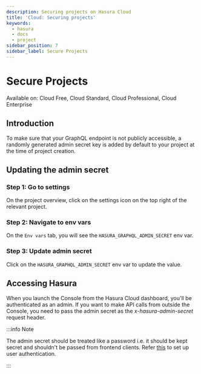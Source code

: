 ```yaml
---
description: Securing projects on Hasura Cloud
title: 'Cloud: Securing projects'
keywords:
  - hasura
  - docs
  - project
sidebar_position: 7
sidebar_label: Secure Projects
---
```



# Secure Projects

<div className="badge badge--primary heading-badge">
  Available on: Cloud Free, Cloud Standard, Cloud Professional, Cloud Enterprise
</div>

## Introduction

To make sure that your GraphQL endpoint is not publicly accessible, a randomly generated admin secret key is added by
default to your project at the time of project creation.

## Updating the admin secret

### Step 1: Go to settings

On the project overview, click on the settings icon on the top right of the relevant project.

<Thumbnail src="/img/projects/secure-settings.png" alt="Go to settings" width="865px" />

### Step 2: Navigate to env vars

On the `Env vars` tab, you will see the `HASURA_GRAPHQL_ADMIN_SECRET` env var.

<Thumbnail src="/img/projects/secure-admin-envvar.png" alt="Navigate to env vars" width="1100px" />

### Step 3: Update admin secret

Click on the `HASURA_GRAPHQL_ADMIN_SECRET` env var to update the value.

<Thumbnail src="/img/projects/secure-update-envvar.png" alt="Set admin secret" width="1100px" />

## Accessing Hasura

When you launch the Console from the Hasura Cloud dashboard, you'll be authenticated as an admin. If you want to make
API calls from outside the Console, you need to pass the admin secret as the <em>x-hasura-admin-secret</em> request
header.

:::info Note

The admin secret should be treated like a password i.e. it should be kept secret and shouldn't be passed from frontend
clients. Refer [this](/auth/authentication/index.mdx) to set up user authentication.

:::
